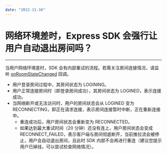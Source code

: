 ```yaml
---
date: "2022-11-16"
---
```

# 网络环境差时，Express SDK 会强行让用户自动退出房间吗？

- - -

当用户网络环境差时，SDK 会有内部重试的流程。若需关注房间连接情况，请监听 [onRoomStateChanged](https://doc-zh.zego.im/article/api?doc=Express_Video_SDK_API~Java_android~class~im-zego-zegoexpress-callback-i-zego-event-handler&jumpType=route#on-room-state-changed) 回调。

- 用户登录房间过程中，其房间状态为 LOGINING。
- 用户正常连接房间时（即登录房间成功），其房间状态为 LOGINED，表示连接成功。
- 当网络断开或无法访问时，用户的房间状态会从 LOGINED 变为 RECONNECTING，即正在请求连接，表示房间连接暂时中断，正在重新连接中。
    - 重连成功后，用户房间状态会重新变为 RECONNECTED。
    - 如果达到最大重试时间（20 分钟）还没有连上，用户房间状态会变成 RECONNECT_FAILED，表示客户端与房间彻底断开，当前推拉流会被停止，用户会自动退出房间，且此时 SDK 内部不会再进行重连（建议您提示用户已掉线，可以尝试检查网络情况）。
